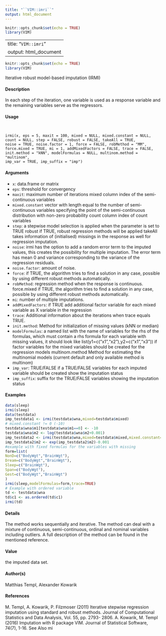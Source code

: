 ```yaml
---
title: "``VIM::imri``"
output: html_document
---
```


```r
knitr::opts_chunk$set(echo = TRUE)
library(VIM)
```

---
title: "``VIM::imri``"
output: html_document
---

```r
knitr::opts_chunk$set(echo = TRUE)
library(VIM)
```

Iterative robust model-based imputation (IRMI)

#### Description 

In each step of the iteration, one variable is used as a response variable and the remaining variables
serve as the regressors.

#### Usage 
<pre><code>

irmi(x, eps = 5, maxit = 100, mixed = NULL, mixed.constant = NULL,
count = NULL, step = FALSE, robust = FALSE, takeAll = TRUE,
noise = TRUE, noise.factor = 1, force = FALSE, robMethod = "MM",
force.mixed = TRUE, mi = 1, addMixedFactors = FALSE, trace = FALSE,
init.method = "kNN", modelFormulas = NULL, multinom.method = "multinom",
imp_var = TRUE, imp_suffix = "imp")
</code></pre>

#### Arguments
* ``x``: data.frame or matrix
* ``eps``: threshold for convergency
* ``maxit``: maximum number of iterations
mixed column index of the semi-continuous variables
* ``mixed.constant`` vector with length equal to the number of semi-continuous variables specifying
the point of the semi-continuous distribution with non-zero probability
count column index of count variables
* ``step``: a stepwise model selection is applied when the parameter is set to TRUE
robust if TRUE, robust regression methods will be applied
takeAll takes information of (initialised) missings in the response as well for regression imputation.
* ``noise``: irmi has the option to add a random error term to the imputed values, this creates the possibility for multiple imputation. The error term has mean 0 and variance
corresponding to the variance of the regression residuals.
* ``noise.factor``: amount of noise.
* ``force``: if TRUE, the algorithm tries to find a solution in any case, possible by using different robust methods automatically.
* ``robMethod``: regression method when the response is continuous.
force.mixed if TRUE, the algorithm tries to find a solution in any case, possible by using different robust methods automatically.
* ``mi``: number of multiple imputations.
* ``addMixedFactors``:
if TRUE add additional factor variable for each mixed variable as X variable in the regression
* ``trace``: Additional information about the iterations when trace equals TRUE.
* ``init.method``: Method for initialization of missing values (kNN or median)
* ``modelFormulas``: a named list with the name of variables for the rhs of the formulas, which must contain a rhs formula for each variable with missing values, it should look like list(y1=c("x1","x2"),y2=c("x1","x3"))
if factor variables for the mixed variables should be created for the regression models multinom.method
Method for estimating the multinomial models (current default and only available method is multinom)
* ``imp_var``: TRUE/FALSE if a TRUE/FALSE variables for each imputed variable should be created show the imputation status
* ``imp_suffix``: suffix for the TRUE/FALSE variables showing the imputation status 


#### Examples 
```r
data(sleep)
irmi(sleep)
data(testdata)
imp_testdata1 <- irmi(testdata$wna,mixed=testdata$mixed)
# mixed.constant != 0 (-10)
testdata$wna$m1[testdata$wna$m1==0] <- -10
testdata$wna$m2 <- log(testdata$wna$m2+0.001)
imp_testdata2 <- irmi(testdata$wna,mixed=testdata$mixed,mixed.constant=c(-10,log(0.001)))
imp_testdata2$m2 <- exp(imp_testdata2$m2)-0.001
#example with fixed formulas for the variables with missing
form=list(
NonD=c("BodyWgt","BrainWgt"),
Dream=c("BodyWgt","BrainWgt"),
Sleep=c("BrainWgt"),
Span=c("BodyWgt"),
Gest=c("BodyWgt","BrainWgt")
)
irmi(sleep,modelFormulas=form,trace=TRUE)
# Example with ordered variable
td <- testdata$wna
td$c1 <- as.ordered(td$c1)
irmi(td)
```
#### Details 

The method works sequentially and iterative. The method can deal with a mixture of continuous,
semi-continuous, ordinal and nominal variables including outliers.
A full description of the method can be found in the mentioned reference.

#### Value
the imputed data set.

#### Author(s)
Matthias Templ, Alexander Kowarik

#### References
M. Templ, A. Kowarik, P. Filzmoser (2011) Iterative stepwise regression imputation using standard
and robust methods. Journal of Computational Statistics and Data Analysis, Vol. 55, pp. 2793-
2806.
A. Kowarik, M. Templ (2016) Imputation with R package VIM. Journal of Statistical Software,
74(7), 1-16.
See Also
mi
